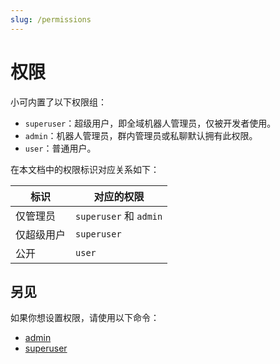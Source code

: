 ```yaml
---
slug: /permissions
---
```


# 权限

小可内置了以下权限组：

-   `superuser`：超级用户，即全域机器人管理员，仅被开发者使用。
-   `admin`：机器人管理员，群内管理员或私聊默认拥有此权限。
-   `user`：普通用户。

在本文档中的权限标识对应关系如下：

| 标识       | 对应的权限             |
| ---------- | ---------------------- |
| 仅管理员   | `superuser` 和 `admin` |
| 仅超级用户 | `superuser`            |
| 公开       | `user`                 |

## 另见

如果你想设置权限，请使用以下命令：

-   [admin](admin)
-   [superuser](superuser)
